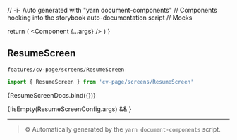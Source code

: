 // -i- Auto generated with "yarn document-components"
// Components hooking into the storybook auto-documentation script
// Mocks

<Meta title="features / cv-page / screens" />

  return (
    <StoryContextProviders>
      <Component {...args} />
    </StoryContextProviders>
  )
}

## ResumeScreen


`features/cv-page/screens/ResumeScreen`
```typescript
import { ResumeScreen } from 'cv-page/screens/ResumeScreen'
```


<Canvas>
    <Story
        name="ResumeScreen"
        args={ResumeScreenConfig.args}
        argTypes={ResumeScreenConfig.argTypes}
    >
      {ResumeScreenDocs.bind({})}
    </Story>
</Canvas>

{!isEmpty(ResumeScreenConfig.args) && <ArgsTable story="ResumeScreen" />}



---

> ⚙️ Automatically generated by the `yarn document-components` script.

